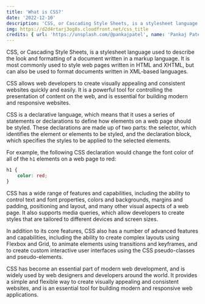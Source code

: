 ```yaml
---
title: 'What is CSS?'
date: '2022-12-10'
description: 'CSS, or Cascading Style Sheets, is a stylesheet language used to describe the look and formatting of a document written in a markup language.'
img: https://d2d4rtarj3og8s.cloudfront.net/css_title
credits: { url: 'https://unsplash.com/@pankajpatel', name: 'Pankaj Patel' }
---
```

CSS, or Cascading Style Sheets, is a stylesheet language used to describe the look and formatting of a document written in a markup language. It is most commonly used to style web pages written in HTML and XHTML, but can also be used to format documents written in XML-based languages.

CSS allows web developers to create visually appealing and consistent websites quickly and easily. It is a powerful tool for controlling the presentation of content on the web, and is essential for building modern and responsive websites.

CSS is a declarative language, which means that it uses a series of statements or declarations to define how elements on a web page should be styled. These declarations are made up of two parts: the selector, which identifies the element or elements to be styled, and the declaration block, which specifies the styles to be applied to the selected elements.

For example, the following CSS declaration would change the font color of all of the `h1` elements on a web page to red:

```css:/styles.css
h1 {
    color: red;
}
```

CSS has a wide range of features and capabilities, including the ability to control text and font properties, colors and backgrounds, margins and padding, positioning and layout, and many other visual aspects of a web page. It also supports media queries, which allow developers to create styles that are tailored to different devices and screen sizes.

In addition to its core features, CSS also has a number of advanced features and capabilities, including the ability to create complex layouts using Flexbox and Grid, to animate elements using transitions and keyframes, and to create custom interactive user interfaces using the CSS pseudo-classes and pseudo-elements.

CSS has become an essential part of modern web development, and is widely used by web designers and developers around the world. It provides a simple and flexible way to create visually appealing and consistent websites, and is an essential tool for building modern and responsive web applications.